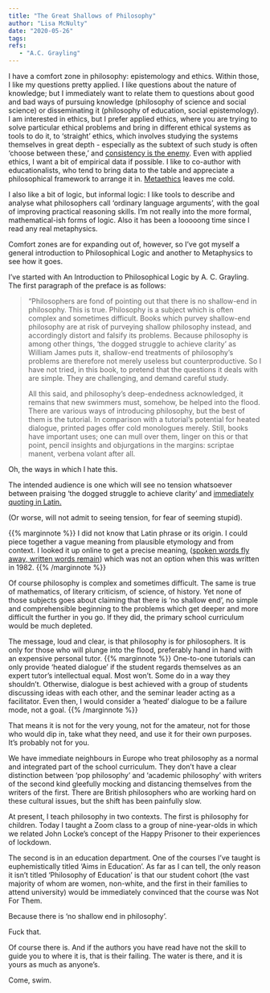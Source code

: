 ```yaml
---
title: "The Great Shallows of Philosophy"
author: "Lisa McNulty"
date: "2020-05-26"
tags: 
refs:
   - "A.C. Grayling"
---
```




I have a comfort zone in philosophy: epistemology and ethics. Within those, I like my questions pretty applied. I like questions about the nature of knowledge; but I immediately want to relate them to questions about good and bad ways of pursuing knowledge (philosophy of science and social science) or disseminating it (philosophy of education, social epistemology). I am interested in ethics, but I prefer applied ethics, where you are trying to solve particular ethical problems and bring in different ethical systems as tools to do it, to ‘straight’ ethics, which involves studying the systems themselves in great depth - especially as the subtext of such study is often ‘choose between these,’ and [consistency is the enemy](/2020/05/04/consistency-is-the-enemy/). Even with applied ethics, I want a bit of empirical data if possible. I like to co-author with educationalists, who tend to bring data to the table and appreciate a philosophical framework to arrange it in. [Metaethics](https://en.wikipedia.org/wiki/Meta-ethics) leaves me cold.

I also like a bit of logic, but informal logic: I like tools to describe and analyse what philosophers call ‘ordinary language arguments’, with the goal of improving practical reasoning skills. I’m not really into the more formal, mathematical-ish forms of logic. Also it has been a looooong time since I read any real metaphysics.

Comfort zones are for expanding out of, however, so I’ve got myself a general introduction to Philosophical Logic and another to Metaphysics to see how it goes.

I’ve started with An Introduction to Philosophical Logic by A. C. Grayling. The first paragraph of the preface is as follows:

> “Philosophers are fond of pointing out that there is no shallow-end in
> philosophy. This is true. Philosophy is a subject which is often
> complex and sometimes difficult. Books which purvey shallow-end
> philosophy are at risk of purveying shallow philosophy instead, and
> accordingly distort and falsify its problems. Because philosophy is
> among other things, ‘the dogged struggle to achieve clarity’ as
> William James puts it, shallow-end treatments of philosophy’s problems
> are therefore not merely useless but counterproductive. So I have not
> tried, in this book, to pretend that the questions it deals with are
> simple. They are challenging, and demand careful study. 
> 
> All this said, and philosophy’s deep-endedness acknowledged, it remains that new
> swimmers must, somehow, be helped into the flood. There are various
> ways of introducing philosophy, but the best of them is the tutorial.
> In comparison with a tutorial’s potential for heated dialogue, printed
> pages offer cold monologues merely. Still, books have important uses;
> one can mull over them, linger on this or that point, pencil insights
> and objurgations in the margins: scriptae manent, verbena volant after
> all.

  

Oh, the ways in which I hate this.

The intended audience is one which will see no tension whatsoever between praising ‘the dogged struggle to achieve clarity’ and [immediately quoting in Latin.](https://medium.com/@garius/the-problem-with-the-romans-is-they-always-try-to-walk-it-in-65a961e59648)

(Or worse, will not admit to seeing tension, for fear of seeming stupid).

{{% marginnote %}} I did not know that Latin phrase or its origin. I could piece together a vague meaning from plausible etymology and from context. I looked it up online to get a precise meaning, ([spoken words fly away, written words remain](https://en.wikipedia.org/wiki/Verba_volant,_scripta_manent)) which was not an option when this was written in 1982. {{% /marginnote %}}

Of course philosophy is complex and sometimes difficult. The same is true of mathematics, of literary criticism, of science, of history. Yet none of those subjects goes about claiming that there is ‘no shallow end’, no simple and comprehensible beginning to the problems which get deeper and more difficult the further in you go. If they did, the primary school curriculum would be much depleted.

The message, loud and clear, is that philosophy is for philosophers. It is only for those who will plunge into the flood, preferably hand in hand with an expensive personal tutor. {{% marginnote %}} One-to-one tutorials can only provide ‘heated dialogue’ if the student regards themselves as an expert tutor’s intellectual equal. Most won’t. Some do in a way they shouldn’t. Otherwise, dialogue is best achieved with a group of students discussing ideas with each other, and the seminar leader acting as a facilitator. Even then, I would consider a ‘heated’ dialogue to be a failure mode, not a goal. {{% /marginnote %}}

That means it is not for the very young, not for the amateur, not for those who would dip in, take what they need, and use it for their own purposes. It’s probably not for you.

We have immediate neighbours in Europe who treat philosophy as a normal and integrated part of the school curriculum. They don’t have a clear distinction between ‘pop philosophy’ and ‘academic philosophy’ with writers of the second kind gleefully mocking and distancing themselves from the writers of the first. There are British philosophers who are working hard on these cultural issues, but the shift has been painfully slow.

At present, I teach philosophy in two contexts. The first is philosophy for children. Today I taught a Zoom class to a group of nine-year-olds in which we related John Locke’s concept of the Happy Prisoner to their experiences of lockdown.

The second is in an education department. One of the courses I’ve taught is euphemistically titled ‘Aims in Education’. As far as I can tell, the only reason it isn’t titled ‘Philosophy of Education’ is that our student cohort (the vast majority of whom are women, non-white, and the first in their families to attend university) would be immediately convinced that the course was Not For Them.

Because there is ‘no shallow end in philosophy’.

Fuck that.

Of course there is. And if the authors you have read have not the skill to guide you to where it is, that is their failing. The water is there, and it is yours as much as anyone’s.

Come, swim.